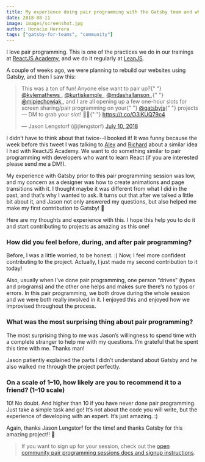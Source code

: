 ```yaml
---
title: My experience doing pair programming with the Gatsby team and why you should do it
date: 2018-08-11
image: images/screenshot.jpg
author: Horacio Herrera
tags: ["gatsby-for-teams", "community"]
---
```


I love pair programming. This is one of the practices we do in our trainings at [ReactJS Academy](https://reactjs.academy?utm_source=social&utm_medium=medium&utm_campaign=horacio-gatsby-post&utm_term=reactjs-academy), and we do it regularly at [LeanJS](https://leanjs.com?utm_source=social&utm_medium=medium&utm_campaign=horacio-gatsby-post&utm_term=leanjs).

A couple of weeks ago, we were planning to rebuild our websites using Gatsby, and then I saw this:

<blockquote class="twitter-tweet" data-lang="en">
  <p lang="en" dir="ltr">
    This was a ton of fun! Anyone else want to pair up?{" "}
    <a href="https://twitter.com/kylemathews?ref_src=twsrc%5Etfw">
      @kylemathews
    </a>
    , <a href="https://twitter.com/kurtiskemple?ref_src=twsrc%5Etfw">
      @kurtiskemple
    </a>, <a href="https://twitter.com/mdashallanson?ref_src=twsrc%5Etfw">
      @mdashallanson
    </a>,{" "}
    <a href="https://twitter.com/mipiechowiak?ref_src=twsrc%5Etfw">
      @mipiechowiak
    </a>
    , and I are all opening up a few one-hour slots for screen sharing/pair
    programming on your{" "}
    <a href="https://twitter.com/gatsbyjs?ref_src=twsrc%5Etfw">@gatsbyjs</a>{" "}
    projects — DM to grab your slot! 💪💜{" "}
    <a href="https://t.co/O3lKUQ79c4">https://t.co/O3lKUQ79c4</a>
  </p>
  &mdash; Jason Lengstorf (@jlengstorf) <a href="https://twitter.com/jlengstorf/status/1016721019376025600?ref_src=twsrc%5Etfw">July 10, 2018</a>
</blockquote>

I didn’t have to think about that twice--I booked it! It was funny because the week before this tweet I was talking to [Alex](https://twitter.com/alex_lobera) and [Richard](https://twitter.com/ric9176) about a similar idea I had with ReactJS Academy. We want to do something similar to pair programming with developers who want to learn React (if you are interested please send me a DM!).

My experience with Gatsby prior to this pair programming session was low, and my concern as a designer was how to create animations and page transitions with it. I thought maybe it was different from what I did in the past, and that’s why I wanted to ask. It turns out that after we talked a little bit about it, and Jason not only answered my questions, but also helped me make my first contribution to Gatsby! 🎉

Here are my thoughts and experience with this. I hope this help you to do it and start contributing to projects as amazing as this one!

### How did you feel before, during, and after pair programming?

Before, I was a little worried, to be honest. :) Now, I feel more confident contributing to the project. Actually, I just made my second contribution to it today!

Also, usually when I’ve done pair programming, one person “drives” (types and programs) and the other one helps and makes sure there’s no typos or errors. In this pair programming, we both drove during the whole session and we were both really involved in it. I enjoyed this and enjoyed how we improvised throughout the process.

### What was the most surprising thing about pair programming?

The most surprising thing to me was Jason’s willingness to spend time with a complete stranger to help me with my questions. I’m grateful that he spent this time with me. Thanks man!

Jason patiently explained the parts I didn’t understand about Gatsby and he also walked me through the project perfectly.

### On a scale of 1–10, how likely are you to recommend it to a friend? (1–10 scale)

10! No doubt. And higher than 10 if you have never done pair programming. Just take a simple task and go! It’s not about the code you will write, but the experience of developing with an expert. It’s just amazing. :)

Again, thanks Jason Lengstorf for the time! and thanks Gatsby for this amazing project!! 🎉

> If you want to sign up for your session, check out the [open community pair programming sessions docs and signup instructions](/contributing/pair-programming/).
